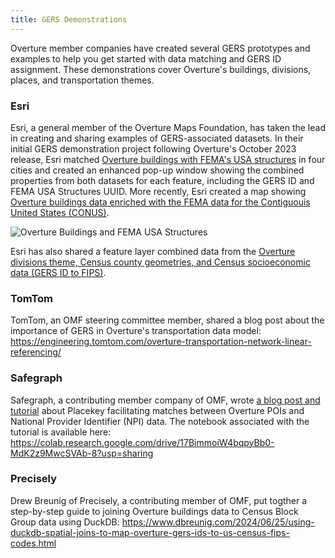 ```yaml
---
title: GERS Demonstrations
---
```


Overture member companies have created several GERS prototypes and examples to help you get started with data matching and GERS ID assignment. These demonstrations cover Overture's buildings, divisions, places, and transportation themes. 


### Esri

Esri, a general member of the Overture Maps Foundation, has taken the lead in creating and sharing examples of GERS-associated datasets. In their initial GERS demonstration project following Overture's October 2023 release, Esri matched [Overture buildings with FEMA's USA structures](https://www.esri.com/arcgis-blog/products/arcgis-online/mapping/enriching-overture-data-with-gers/) in four cities and created an enhanced pop-up window showing the combined properties from both datasets for each feature, including the GERS ID and FEMA USA Structures UUID. More recently, Esri created a map showing [Overture buildings data enriched with the FEMA data for the Contiguouis United States (CONUS)](https://overture.maps.arcgis.com/home/item.html?id=52e3ebfaf01141d8bdfbaa06dcd96638).

![Overture Buildings and FEMA USA Structures](/img/gers/overture-buildings-fema-structures.png)

Esri has also shared a feature layer combined data from the [Overture divisions theme, Census county geometries, and Census socioeconomic data (GERS ID to FIPS)](https://www.arcgis.com/home/item.html?id=c640a11058e34316a69f6a1e74049f9e). 

### TomTom 

TomTom, an OMF steering committee member, shared a blog post about the importance of GERS in Overture's transportation data model: https://engineering.tomtom.com/overture-transportation-network-linear-referencing/


### Safegraph 

Safegraph, a contributing member company of OMF, wrote [a blog post and tutorial](https://www.placekey.io/blog/joining-overture-and-npi-datasets) about Placekey facilitating matches between Overture POIs and National Provider Identifier (NPI) data. The notebook associated with the tutorial is available here: https://colab.research.google.com/drive/17BimmoiW4bqpyBb0-MdK2z9MwcSVAb-8?usp=sharing

### Precisely

Drew Breunig of Precisely, a contributing member of OMF, put togther a step-by-step guide to joining Overture buildings data to Census Block Group data using DuckDB:
https://www.dbreunig.com/2024/06/25/using-duckdb-spatial-joins-to-map-overture-gers-ids-to-us-census-fips-codes.html


